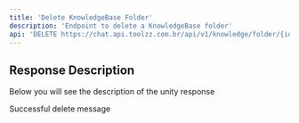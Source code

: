 ```yaml
---
title: 'Delete KnowledgeBase Folder'
description: 'Endpoint to delete a KnowledgeBase folder'
api: 'DELETE https://chat.api.toolzz.com.br/api/v1/knowledge/folder/{id}'
---
```


## Response Description 
Below you will see the description of the unity response

<ResponseField name="message" type="string" required>
  Successful delete message
</ResponseField>
